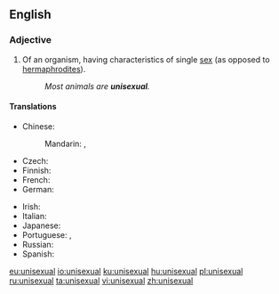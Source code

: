 ==English==
{{wikipedia}}
===Adjective===
{{en-adj|-}}

# Of an organism, having characteristics of single [[sex]] (as opposed to [[hermaphrodite]]s).
#: ''Most animals are '''unisexual'''.''

====Translations====
{{trans-top|having characteristics of a single sex}}
* Chinese:
*: Mandarin: {{t|cmn|單性|alt=單性的|sc=Hani}}, {{t+|cmn|单性|tr=dānxìng de|alt=单性的|sc=Hani}}
* Czech: {{t|cs|nedokonalý|m}}
* Finnish: {{t|fi|yksineuvoinen}}
* French: {{t+|fr|unisexe}}
* German: {{t|de|eingeschlechtlich}}
{{trans-mid}}
* Irish: {{t|ga|aonghnéasach}}
* Italian: {{t|it|unisessuale}}
* Japanese: {{t|ja|単性|tr=たんせいの, tansei no|alt=単性の|sc=Jpan}}
* Portuguese: {{t+|pt|unissexuado}}, {{t+|pt|unissexual}}
* Russian: {{t+|ru|однопо́лый}}
* Spanish: {{t|es|unisexual}} {{qualifier|biol.}}
{{trans-bottom}}

[[eu:unisexual]]
[[io:unisexual]]
[[ku:unisexual]]
[[hu:unisexual]]
[[pl:unisexual]]
[[ru:unisexual]]
[[ta:unisexual]]
[[vi:unisexual]]
[[zh:unisexual]]